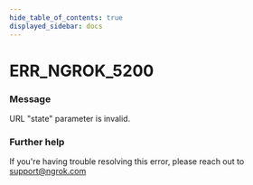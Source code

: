 ```yaml
---
hide_table_of_contents: true
displayed_sidebar: docs
---
```



# ERR_NGROK_5200

### Message

URL "state" parameter is invalid.

<ErrorDetails error="err_ngrok_5200" />

### Further help

If you're having trouble resolving this error, please reach out to [support@ngrok.com](mailto:support@ngrok.com?subject=Help%20with%20ERR_NGROK_5200)

